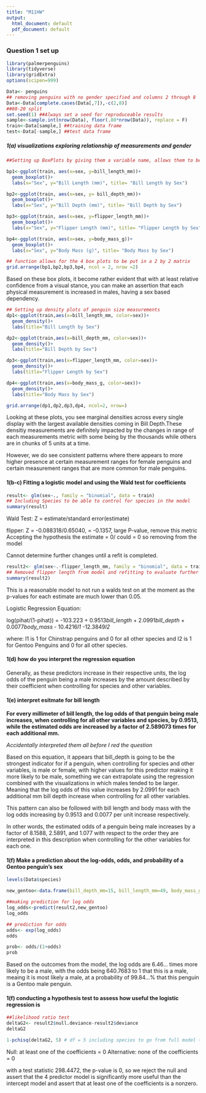 ```yaml
---
title: "M11HW"
output:
  html_document: default
  pdf_document: default
---
```

### Question 1 set up
```r
library(palmerpenguins)
library(tidyverse)
library(gridExtra)
options(scipen=999)

Data<- penguins
## removing penguins with no gender specified and columns 2 through 8
Data<-Data[complete.cases(Data[,7]),-c(2,8)]
##80-20 split
set.seed(1) ##Always set a seed for reproduceable results
sample<-sample.int(nrow(Data), floor(.80*nrow(Data)), replace = F)
train<-Data[sample,] ##training data frame
test<-Data[-sample,] ##test data frame
```

##### 1(a) visualizations exploring relationship of measurements and gender
```r
##Setting up BoxPlots by giving them a variable name, allows them to be callable and allows them to be placed into a grid

bp1<-ggplot(train, aes(x=sex, y=bill_length_mm))+
  geom_boxplot()+
  labs(x="Sex", y="Bill Length (mm)", title= "Bill Length by Sex")

bp2<-ggplot(train, aes(x=sex, y= bill_depth_mm))+
  geom_boxplot()+
  labs(x="Sex", y="Bill Depth (mm)", title= "Bill Depth by Sex")

bp3<-ggplot(train, aes(x=sex, y=flipper_length_mm))+
  geom_boxplot()+
  labs(x="Sex", y="Flipper Length (mm)", title= "Flipper Length by Sex")

bp4<-ggplot(train, aes(x=sex, y=body_mass_g))+
  geom_boxplot()+
  labs(x="Sex", y="Body Mass (g)", title= "Body Mass by Sex")

## function allows for the 4 box plots to be put in a 2 by 2 matrix
grid.arrange(bp1,bp2,bp3,bp4, ncol = 2, nrow =2)
```

Based on these box plots, it become rather evident that with at least relative confidence from a visual stance, you can make an assertion that each physical measurement is increased in males, having a sex based dependency.

```r
## Setting up density plots of penguin size measurements
dp1<-ggplot(train,aes(x=bill_length_mm, color=sex))+
  geom_density()+
  labs(title="Bill Length by Sex")

dp2<-ggplot(train,aes(x=bill_depth_mm, color=sex))+
  geom_density()+
  labs(title="Bill Depth by Sex")

dp3<-ggplot(train,aes(x=flipper_length_mm, color=sex))+
  geom_density()+
  labs(title="Flipper Length by Sex")

dp4<-ggplot(train,aes(x=body_mass_g, color=sex))+
  geom_density()+
  labs(title="Body Mass by Sex")

grid.arrange(dp1,dp2,dp3,dp4, ncol=2, nrow=)

```

Looking at these plots, you see marginal densities across every single display with the largest available densities coming in Bill Depth.These densitiy measurements are definitely impacted by the changes in range of each measurements metric with some being by the thousands while others are in chunks of 5 units at a time.

However, we do see consistent patterns where there appears to more higher presence at certain measurement ranges for female penguins and certain measurement ranges that are more common for male penguins. 

#### 1(b-c) Fitting a logistic model and using the Wald test for coefficients
```r
result<- glm(sex~., family = "binomial", data = train)
## Including Species to be able to control for species in the model
summary(result)
```

Wald Test: Z = estimate/standard error(estimate)

flipper: Z = -0.088318/0.65040, = -0.1357, large P-value, remove this metric Accepting the hypothesis the estimate = 0/ could = 0 so removing from the model

Cannot determine further changes until a refit is completed.

```r
result2<- glm(sex~.-flipper_length_mm, family = "binomial", data = train)
## Removed flipper length from model and refitting to evaluate further variables
summary(result2)
```
This is a reasonable model to not run a walds test on at the moment as the p-values for each estimate are much lower than 0.05.

Logistic Regression Equation: 

log(pihat/(1-pihat)) = -103.223 + 0.9513*bill_length* + 2.0991*bill_depth* + 0.0077*body_mass* - 10.4216*I1* -12.3849*I2*

where:
I1 is 1 for Chinstrap penguins and 0 for all other species
and
I2 is 1 for Gentoo Penguins and 0 for all other species.

#### 1(d) how do you interpret the regression equation
Generally, as these predictors increase in their respective units, the log odds of the penguin being a male increases by the amount described by their coefficient when controlling for species and other variables.

#### 1(e) interpret esitmate for bill length

**For every millimeter of bill length, the log odds of that penguin being male increases, when controlling for all other variables and species, by 0.9513, while the estimated odds are increased by a factor of 2.589073 times for each additional mm.**

*Accidentally interpreted them all before I red the question*

Based on this equation, it appears that bill_depth is going to be the strongest indicator for if a penguin, when controlling for species and other variables, is male or female, with higher values for this predictor making it more likely to be male, something we can extrapolate using the regression combined with the visualizations in which males tended to be larger. Meaning that the log odds of this value increases by 2.0991 for each additional mm bill depth increase when controlling for all other variables.

This pattern can also be followed with bill length and body mass with the log odds increasing by 0.9513 and 0.0077 per unit increase respectively. 

In other words, the estimated odds of a penguin being male increases by a factor of 8.1588, 2.5891, and 1.077 with respect to the order they are interpreted in this description when controlling for the other variables for each one.

#### 1(f) Make a prediction about the log-odds, odds, and probability of a Gentoo penguin's sex

```r
levels(Data$species)
```

```r
new_gentoo<-data.frame(bill_depth_mm=15, bill_length_mm=49, body_mass_g=5700, flipper_length_mm=220, species="Gentoo")

##making prediction for log odds
log_odds<-predict(result2,new_gentoo)
log_odds
```

```r
## prediction for odds
odds<- exp(log_odds)
odds
```

```r
prob<- odds/(1+odds)
prob
```

Based on the outcomes from the model, the log odds are 6.46... times more likely to be a male, with the odds being 640.7683 to 1 that this is a male, meaing it is most likely a male, at a probability of 99.84...% that this penguin is a Gentoo male penguin.

#### 1(f) conducting a hypothesis test to assess how useful the logistic regression is

```r
##likelihood ratio test
deltaG2<- result2$null.deviance-result2$deviance
deltaG2
```

```r
1-pchisq(deltaG2, 5) # df = 5 including species to go from full model to null reduced model, unsure if this value should actually be, but same answer both ways.
```
Null: at least one of the coefficients = 0
Alternative: none of the coefficients = 0

with a test statistic 298.4472, the p-value is 0, so we reject the null and assert that the 4 predictor model is significantly more useful than the intercept model and assert that at least one of the coefficients is a nonzero.